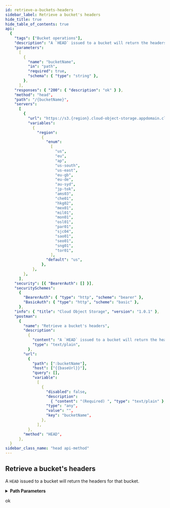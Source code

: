 ```yaml
---
id: retrieve-a-buckets-headers
sidebar_label: Retrieve a bucket's headers
hide_title: true
hide_table_of_contents: true
api:
  {
    "tags": ["Bucket operations"],
    "description": "A `HEAD` issued to a bucket will return the headers for that bucket.",
    "parameters":
      [
        {
          "name": "bucketName",
          "in": "path",
          "required": true,
          "schema": { "type": "string" },
        },
      ],
    "responses": { "200": { "description": "ok" } },
    "method": "head",
    "path": "/{bucketName}",
    "servers":
      [
        {
          "url": "https://s3.{region}.cloud-object-storage.appdomain.cloud",
          "variables":
            {
              "region":
                {
                  "enum":
                    [
                      "us",
                      "eu",
                      "ap",
                      "us-south",
                      "us-east",
                      "eu-gb",
                      "eu-de",
                      "au-syd",
                      "jp-tok",
                      "ams03",
                      "che01",
                      "hkg02",
                      "mex01",
                      "mil01",
                      "mon01",
                      "osl01",
                      "par01",
                      "sjc04",
                      "sao01",
                      "seo01",
                      "sng01",
                      "tor01",
                    ],
                  "default": "us",
                },
            },
        },
      ],
    "security": [{ "BearerAuth": [] }],
    "securitySchemes":
      {
        "BearerAuth": { "type": "http", "scheme": "bearer" },
        "BasicAuth": { "type": "http", "scheme": "basic" },
      },
    "info": { "title": "Cloud Object Storage", "version": "1.0.1" },
    "postman":
      {
        "name": "Retrieve a bucket's headers",
        "description":
          {
            "content": "A `HEAD` issued to a bucket will return the headers for that bucket.",
            "type": "text/plain",
          },
        "url":
          {
            "path": [":bucketName"],
            "host": ["{{baseUrl}}"],
            "query": [],
            "variable":
              [
                {
                  "disabled": false,
                  "description":
                    { "content": "(Required) ", "type": "text/plain" },
                  "type": "any",
                  "value": "",
                  "key": "bucketName",
                },
              ],
          },
        "method": "HEAD",
      },
  }
sidebar_class_name: "head api-method"
---
```



## Retrieve a bucket&#39;s headers

A `HEAD` issued to a bucket will return the headers for that bucket.

<details style={{"marginBottom":"1rem"}}><summary style={{}}><strong>Path Parameters</strong></summary><div><ul><ParamsItem className={"paramsItem"} param={{"name":"bucketName","in":"path","required":true,"schema":{"type":"string"}}}></ParamsItem></ul></div></details><div><Tabs><TabItem label={"200"} value={"200"}><div>

ok

</div><div></div></TabItem></Tabs></div>

